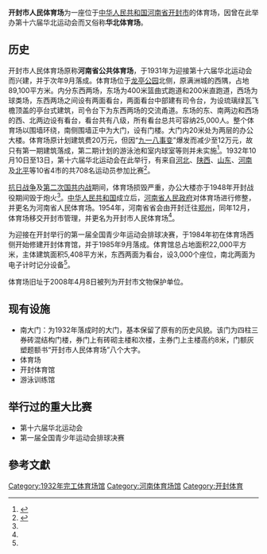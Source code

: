 {{Primarysources|time=2020-08-01T08:43:05+00:00}}
{{Infobox_Stadium 
| stadium_name = 开封市人民体育场
| nickname = 华北体育场
| image = 开封体育中学 - panoramio.jpg
| caption = 南大门
| location = [[中华人民共和国|中国]][[河南省|河南省]][[开封市|开封市]]龙亭北路20号
| broke_ground = 1931年
| opened = 1932年
| renovated = 
| owner = 
| operator = 
| pitch_size =
| surface = 
| tenants = 
| seating_capacity = 
}}

'''开封市人民体育场'''为一座位于[[中华人民共和国|中华人民共和国]][[河南省|河南省]][[开封市|开封市]]的体育场，因曾在此举办第十六届华北运动会而又俗称'''华北体育场'''。

== 历史 ==
开封市人民体育场原称'''河南省公共体育场'''，于1931年为迎接第十六届华北运动会而兴建，并于次年9月落成。体育场位于[[龙亭公园|龙亭公园]]北侧，原满洲城的西隅，占地89,100平方米。内分东西两场，东场为400米篮曲式跑道和200米直跑道，西场为球类场，东西两场之间设有两面看台，两面看台中部建有司令台，为设琉璃绿瓦飞檐顶盖的亭台式建筑，司令台下为东西两场的交流甬道。东场的东、南两边和西场的西、北两边设有看台，看台共有八级，所有看台总共可容纳25,000人。整个体育场以围墙环绕，南侧围墙正中为大门，设有门楼。大门内20米处为两层的办公大楼。体育场原计划建筑费20万元，但因“[[九一八事变|九一八事变]]”爆发而减少至12万元，故只有第一期建筑落成，第二期计划的游泳池和室内球室等则并未实施<ref name=his1>{{cite book |author1=开封市地方史志编纂委员会 |title=《开封市志》第四册 |publisher=北京燕山出版社 |location=北京 |accessdate=2020-08-01}}</ref>。1932年10月10日至13日，第十六届华北运动会在此举行，有来自[[河北|河北]]、[[陕西|陕西]]、[[山东|山东]]、[[河南|河南]]及[[北平|北平]]等10省4市的共708名运动员参加比赛<ref>{{cite news |title=华北体育场旧址 |url=http://news.kf.cn/2013/0305/37452.shtml |accessdate=2020-08-01 |work=开封网 |date=2013-03-05 |archive-date=2013-10-11 |archive-url=https://web.archive.org/web/20131011021648/http://news.kf.cn/2013/0305/37452.shtml |dead-url=no }}</ref>。

[[抗日战争|抗日战争]]及[[第二次国共内战|第二次国共内战]]期间，体育场损毁严重，办公大楼亦于1948年开封战役期间毁于炮火<ref name=his1 />。[[中华人民共和国|中华人民共和国]]成立后，[[河南省人民政府|河南省人民政府]]对体育场进行修整，并更名为河南省人民体育场。1954年，河南省省会由开封迁往[[郑州|郑州]]，同年12月，体育场移交开封市管理，并更名为开封市人民体育场<ref name=his1 />。

为迎接在开封举行的第一届全国青少年运动会排球决赛，于1984年初在体育场西侧开始修建开封体育馆，并于1985年9月落成。体育馆总占地面积22,000平方米，主体建筑面积5,408平方米，东西两面为看台，设3,000个座位，南北两面为电子计时记分设备<ref name=his1 />。

体育场旧址于2008年4月8日被列为开封市文物保护单位。

== 现有设施 ==
* 南大门：为1932年落成时的大门，基本保留了原有的历史风貌。该门为四柱三券砖混结构门楼，券门上有砖砌主楼和次楼，主券门上主楼高约8米，门额灰塑题额书“开封市人民体育场”八个大字。
* 体育场
* 开封体育馆
* 游泳训练馆

== 举行过的重大比赛 ==
* 第十六届华北运动会
* 第一届全国青少年运动会排球决赛

==參考文獻==
{{reflist}}

[[Category:1932年完工体育场馆|Category:1932年完工体育场馆]]
[[Category:河南体育场馆|Category:河南体育场馆]]
[[Category:开封体育|Category:开封体育]]
